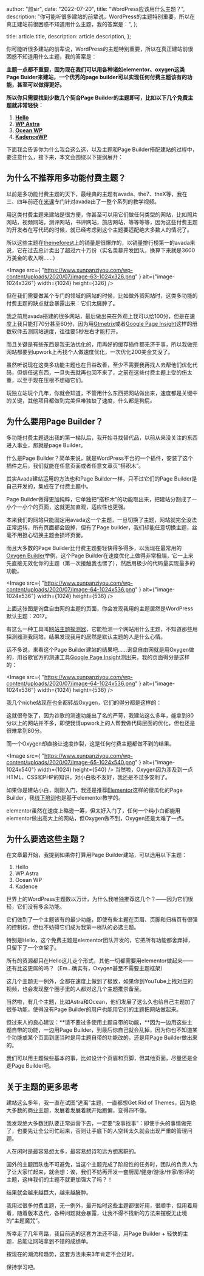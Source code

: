 
  author: "颜sir",
  date: "2022-07-20",
  title: "WordPress应该用什么主题？",
  description:
    "你可能听很多建站的前辈说，WordPress的主题特别重要，所以在真正建站前很困惑不知道用什么主题，我的答案是：",
};

  title: article.title,
  description: article.description,
};


你可能听很多建站的前辈说，WordPress的主题特别重要，所以在真正建站前很困惑不知道用什么主题，我的答案是：

**主题一点都不重要，因为现在我们可以用各种诸如elementor、oxygen这类Page Buider来建站，一个优秀的page builder可以实现任何付费主题该有的功能，甚至可以做得更好。**

**所以你只需要找到少数几个契合Page Builder的主题即可，比如以下几个免费主题就非常轻快：**

1. **[Hello](https://elementor.com/hello-theme/)**
2. **[WP Astra](https://wpastra.com/)**
3. **[Ocean WP](https://oceanwp.org/)**
4. **[KadenceWP](https://www.kadencewp.com/wordpress-themes/)**

下面我会告诉你为什么我会这么选，以及主题和Page Builder搭配建站的过程中，要注意什么，接下来，本文会围绕以下提纲展开：

<Toc toc={toc} />

## 为什么不推荐用多功能付费主题？

以前是多功能付费主题的天下，最经典的主题有avada、the7、theX等，我在三、四年前还在[米课](https://v.imiker.com/?change_chanel=main)专门针对avada出了一整个系列的教学视频。

用这类付费主题来建站是很方便，你甚至可以用它们做任何类型的网站，比如照片网站，视频网站，测评网站，书评网站，旅店网站，等等等等，因为这些付费主题的开发者在写代码的时候，就已经考虑到这个主题要适配绝大多数人的情况了。

所以这些主题在[themeforest](https://themeforest.net/)上的销量是很爆炸的，以销量排行榜第一的avada来说，它在过去总计卖出了超过六十万份（实名羡慕开发团队，换算下来就是3600万美金的收入啊……）

<Image
  src={
    "https://www.xunpanziyou.com/wp-content/uploads/2020/07/image-63-1024x326.png"
  }
  alt={"image-1024x326"}
  width={1024}
  height={326}
/>

但在我们需要做某个专门的领域的网站的时候，比如做外贸网站时，这类多功能的付费主题的缺点就会暴露出来：它们太臃肿了。

我之前用avada搭建的很多网站，最后做出来在外观上我可以给100分，但是在速度上我只能打70分甚至60分，因为用[Gtmetrix](https://gtmetrix.com/)或者[Google Page Insight](https://developers.google.com/speed/pagespeed/insights/)这样的册数软件去测网站速度，往往要5秒左右才能打开。

而且关键是有些东西是我无法优化的，用再好的缓存插件都无济于事，所以我做完网站都要到upwork上再找个人做速度优化，一次优化200美金又没了。

虽然听说现在这类多功能主题也在日益改善，至少不需要我再找人去帮他们优化代码，但信任这东西，一旦失去就再也回不来了，之前在这些付费主题上受的伤太重，以至于现在压根不想碰它们。

玩独立站玩个几年，你就会知道，不管用什么东西把网站做出来，速度都是关键中的关键，其他项目都做到完美但唯独缺了速度，什么都是狗屁。

## 为什么要用Page Builder？

多功能付费主题退出我的第一梯队后，我开始寻找替代品，以前从来没关注的东西进入事业，那就是page Builder。

什么是Page Builder？简单来说，就是WordPress平台的一个插件，安装了这个插件之后，我们就能在任意页面或者任意文章页“搭积木”。

其实Avada建站运用的方法也和Page Builder一样，只不过它们的Page Builder是自己开发的，集成在了付费主题中。

Page Builder做得更加纯粹，它单独把“搭积木”的功能取出来，把建站分割成了一小个一小个的页面，这就更加直观，适应性也更强。

本来我们的网站只能固定用avada这一个主题，一旦切换了主题，网站就完全没法正常运转，所有页面都会毁掉，但有了Page builder，我们却能任意切换主题，丝毫不用担心切换主题会损坏页面。

而且大多数的Page Builder比付费主题要轻快得多得多，以我现在最常用的[Oxygen Builder](https://oxygenbuilder.com/)举例，这个Page Builder在速度优化上做得非常极端，它一上来先直接无效化你的主题（第一次接触我也愣了），然后用极少的代码量实现最多的功能。

<Image
  src={
    "https://www.xunpanziyou.com/wp-content/uploads/2020/07/image-64-1024x536.png"
  }
  alt={"image-1024x536"}
  width={1024}
  height={536}
/>

上面这张图是询盘自由网的主题的页面，你会发现我用的主题居然是WordPress默认主题：2017。

有这么一种工具叫[网站主题探测器](https://www.wpthemedetector.com/)，它能检测一个网站用什么主题，不知道那些用探测器测我网站，结果发现我用的居然是默认主题的人是什么心情。

话不多说，来看这个Page Builder建站的结果吧……询盘自由网就是用Oxygen做的，用谷歌官方的测速工具[Google Page Insight](https://developers.google.com/speed/pagespeed/insights/)测出来，我的页面得分是这样的：

<Image
  src={
    "https://www.xunpanziyou.com/wp-content/uploads/2020/07/image-64-1024x536.png"
  }
  alt={"image-1024x536"}
  width={1024}
  height={536}
/>

我几个niche站现在也全都转战Oxygen，它们的得分都是这样的：

这就很夸张了，因为谷歌的测速功能出了名的严苛，我建站这么多年，能拿到80分以上的网站并不多，即使我请upwork上的人帮我做代码层面的优化，但也还是很难拿到80分。

而一个Oxygen却直接让速度炸裂，这是任何付费主题都做不到的结果。

<Image
  src={
    "https://www.xunpanziyou.com/wp-content/uploads/2020/07/image-65-1024x540.png"
  }
  alt={"image-1024x540"}
  width={1024}
  height={540}
/>
当然啦，Oxygen因为涉及到一点HTML、CSS和PHP的知识，对小白极不友好，我还是不过多安利了。

如果你是建站小白，刚刚入门，我还是推荐[Elementor](https://elementor.com/?ref=8220)这样的傻瓜化的Page Builder，我[线下培训](https://www.imiker.com/learning_outcome_index.html#/)也是基于elementor教学的。

elementor虽然在速度上略逊一筹，但太好入门了，任何一个纯小白都能用elementor做出高大上的网站，但Oxygen做不到，Oxygen还是太难了一点。

## 为什么要选这些主题？

在文章最开始，我提到如果你打算用Page Builder建站，可以选用以下主题：

1. Hello
2. WP Astra
3. Ocean WP
4. Kadence

世界上的WordPress主题数以万计，为什么我唯独推荐这几个？——因为它们很轻，它们没有多余功能。

它们做到了一个主题该有的最少功能，即使有些主题在页眉、页脚和归档页有很强的控制权，但也不妨碍它们成为我第一梯队的必选主题。

特别是Hello，这个免费主题是elementor团队开发的，它把所有功能都舍弃掉，只留下了一个空架子。

所有的资源都只在Hello这儿走个形式，其他一切都需要用elementor做起来——还有比这更屌的吗？（Em…确实有，Oxygen甚至不需要主题框架）

这几个主题无一例外，全都在速度上做到了极致，如果你到YouTube上找对应的视频，也会发现整个圈子里的人都对这几个主题推崇备至。

当然啦，有几个主题，比如Astra和Ocean，他们发展了这么久也给自己主题加了很多功能，使得没有Page Builder的用户也能用它们的主题把网站做起来。

但过来人的良心建议：**请不要过多使用主题自带的功能，**因为一边用这些主题自带的功能，一边用Page Builder，到最后你自己就会乱掉，因为你也不知道某个功能或某个页面到底当时是用主题自带的功能改的，还是用Page Builder做出来的。

我们可以用主题做些基本的事，比如设计个页眉和页脚，但其他页面，尽量还是全走Page Builder吧。

## 关于主题的更多思考

建站这么多年，我一直在试图“逃离”主题，一直都想Get Rid of Themes，因为绝大多数的商业主题，发展着发展着就开始跑偏，变得四不像。

我发现绝大多数团队要正常运营下去，一定要“没事找事”：即使手头的事情做完了，也要先让全公司忙起来，否则让手底下的人空转太久就会出现严重的管理问题。

人在闲时是最容易想太多，最容易想诗和远方想离职的。

国外的主题团队也不可避免，当这个主题完成了阶段性的任务时，团队的负责人为了让大家忙起来，就会想：诶，我们不妨再开发一套厨房/健身/游泳/作家/影评的主题，这样我们的主题不就更加强大了吗？！

结果就会越来越巨大，越来越臃肿。

我用过很多付费主题，无一例外，最开始时这些主题都很好用，很顺手，但用着用着，随着版本迭代，各种问题就会暴露，让我不得不找新的方法来摆脱无止境的“主题魔咒”。

所幸走了几年弯路，我目前选的这套方法还不错，用Page Builder + 轻快的主题，总能让网站拿到不错的成绩单。

按现在的潮流和趋势，这套方法未来3年肯定不会过时。

保持学习吧。
